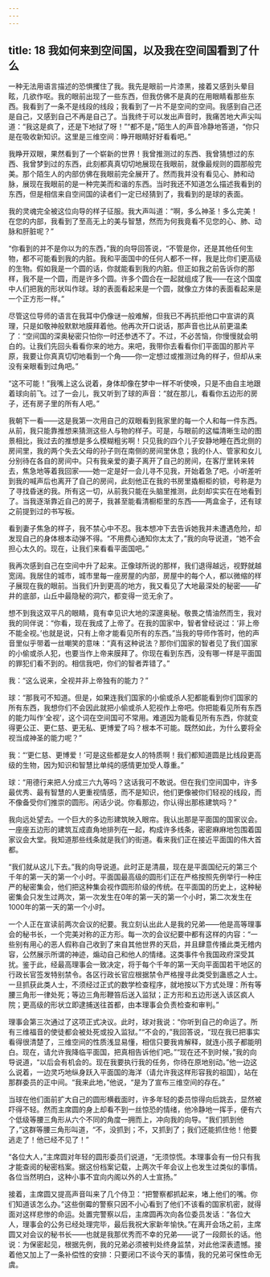 ```yaml
---
---
---
```

title: 18 我如何来到空间国，以及我在空间国看到了什么
---




一种无法用语言描述的恐惧攫住了我。我先是眼前一片漆黑，接着又感到头晕目眩，几欲作呕。我的眼前出现了一些东西，但我仿佛不是真的在用眼睛看那些东西。我看到了一条不是线段的线段；我看到了一片不是空间的空间。我感到自己还是自己，又感到自己不再是自己了。当我终于可以发出声音时，我痛苦地大声尖叫道：“我这是疯了，还是下地狱了呀！”“都不是，”陌生人的声音冷静地答道，“你只是在吸收新知识。这里是三维空间：睁开眼睛好好看看吧。”

我睁开双眼，果然看到了一个崭新的世界！我曾推测过的东西、我曾猜想过的东西、我曾梦到过的东西，此刻都真真切切地展现在我眼前，就像最规则的圆那般完美。那个陌生人的内部仿佛在我眼前完全展开了。然而我并没有看见心、肺和动脉，展现在我眼前的是一种完美而和谐的东西。当时我还不知道怎么描述我看到的东西，但是相信来自空间国的读者们一定已经猜到了，我看到的是球的表面。

我的灵魂完全被这位向导的样子征服。我大声叫道：“啊，多么神圣！多么完美！在您的内部，我看到了至高无上的美与智慧，然而为何我竟看不见您的心、肺、动脉和肝脏呢？”

“你看到的并不是你以为的东西，”我的向导回答说，“不管是你，还是其他任何生物，都不可能看到我的内脏。我和平面国中的任何人都不一样，我是比你们更高级的生物。假如我是一个圆的话，你就能看到我的内脏。但正如我之前告诉你的那样，我不是一个圆，而是许多个圆。许多个圆合在一起就组成了我——在这个国度中人们把我的形状叫作球。球的表面看起来是一个圆，就像立方体的表面看起来是一个正方形一样。”

尽管这位导师的语言在我耳中仍像谜一般难解，但我已不再抗拒他口中宣讲的真理，只是如敬神般默默地膜拜着他。他再次开口说话，那声音也比从前更温柔了：“空间国的深奥秘密只怕你一时还参透不了。不过，不必苦恼，你慢慢就会明白的。让我们先回头看看你来的地方。来吧，我带你去看看你们平面国的那片平原，我要让你真真切切地看到一个角——你一定想过或推测过角的样子，但却从来没有亲眼看到过角吧。”

“这不可能！”我嘴上这么说着，身体却像在梦中一样不听使唤，只是不由自主地跟着球向前飞。过了一会儿，我又听到了球的声音：“就在那儿，看看你五边形的房子，还有房子里的所有人吧。”

我朝下一看——这是我第一次用自己的双眼看到我家里的每一个人和每一件东西。从前，我只能靠推想来猜测这些人与物的样子。可是，与眼前的这幅清晰生动的图景相比，我过去的推想是多么模糊粗劣啊！只见我的四个儿子安静地睡在西北侧的房间里，我的两个失去父母的孙子则在南侧的房间里休息；我的仆人、管家和女儿分别待在各自的房间中。只有我亲爱的妻子离开了自己的房间，在客厅里转来转去，焦急地等着我回家——她一定是好一会儿寻不见我，开始着急了吧。小听差听到我的喊声后也离开了自己的房间，此刻他正在我的书房里撬橱柜的锁，号称是为了寻找昏迷的我。所有这一切，从前我只能在头脑里推测，此刻却实实在在地看到了。当我逐渐靠近自己的房子，我甚至能看清橱柜里的东西——两盒金子，还有球之前提到过的书写板。

看到妻子焦急的样子，我不禁心中不忍。我本想冲下去告诉她我并未遭遇危险，却发现自己的身体根本动弹不得。“不用费心通知你太太了，”我的向导说道，“她不会担心太久的。现在，让我们来看看平面国吧。”

我再次感到自己在空间中升了起来。正像球所说的那样，我们退得越远，视野就越宽阔。我居住的城市，城市里每一座房屋的内部，房屋中的每个人，都以微缩的样子展现在我的眼前。当我们升到更高的地方，我又看见了大地最深处的秘密——矿井的底部，山丘中最隐秘的洞穴，都变得一览无余了。



想不到我这双平凡的眼睛，竟有幸见识大地的深邃奥秘。敬畏之情油然而生，我对我的同伴说：“你看，现在我成了上帝了。在我的国家中，智者曾经说过：‘非上帝不能全视。’也就是说，只有上帝才能看见所有的东西。”当我的导师作答时，他的声音里似乎带着一丝嘲笑的意味：“真有这种说法？那你们国家的智者见了我们国家的小偷或杀人犯，也要当作上帝来膜拜了。你现在看到东西，没有哪一样是平面国的罪犯们看不到的。相信我吧，你们的智者弄错了。”

我：“这么说来，全视并非上帝独有的能力？”

球：“那我可不知道。但是，如果连我们国家的小偷或杀人犯都能看到你们国家的所有东西，我想你们不会因此就把小偷或杀人犯视作上帝吧。你把能看见所有东西的能力叫作‘全视’，这个词在空间国可不常用。难道因为能看见所有东西，你就变得更公正、更仁慈、更无私、更博爱了吗？根本不可能。既然如此，为什么要将全视当成神圣的能力呢？”

我：“‘更仁慈、更博爱！’可是这些都是女人的特质啊！我们都知道圆是比线段更高级的生物，因为知识和智慧比单纯的感情更加受人尊重。”

球：“用德行来把人分成三六九等吗？这话我可不敢说。但在我们空间国中，许多最优秀、最有智慧的人更重视情感，而不是知识，他们更像被你们轻视的线段，而不像备受你们推崇的圆形。闲话少说。你看那边，你认得出那栋建筑吗？”

我向远处望去。一个巨大的多边形建筑映入眼帘。我认出那是平面国的国家议会。一座座五边形的建筑互成直角地排列在一起，构成许多线条，密密麻麻地包围着国家议会大堂。我知道那些线条就是我们的街道。看来我们正在接近平面国的伟大首都。

“我们就从这儿下去。”我的向导说道。此时正是清晨，现在是平面国纪元的第三个千年的第一天的第一个小时。平面国最高级的圆形们正在严格按照先例举行一种庄严的秘密集会，他们把这种集会视作圆形阶级的传统。在平面国的历史上，这种秘密集会只发生过两次，第一次发生在0年的第一天的第一个小时，第二次发生在1000年的第一天的第一个小时。

一个人正在宣读前两次会议的纪要。我立刻认出此人是我的兄弟——他是高等理事会的秘书长，一个完美对称的正方形。每一次的会议纪要中都有这样的内容：“一些别有用心的恶人假称自己收到了来自其他世界的天启，并且肆意传播此类无稽内容，公然展示所谓的神迹，煽动自己和他人的情绪。这类事件令我国政府深受其扰。鉴于此，经最高理事会一致决定，将于每个千年的第一天向平面国若干地区的行政长官签发特别禁令。各区行政长官应根据禁令严格搜寻此类受到蛊惑之人士。一旦抓获此类人士，不须经过正式的数学检查程序，就地按以下方式处理：所有等腰三角形一律处死；等边三角形鞭笞后送入监狱；正方形和五边形送入该区疯人院；更高级的形状立即逮捕送往首都，由本理事会负责检查和审判。”

理事会第三次通过了这项正式决议。此时，球对我说：“你听到自己的命运了。所有三维福音的使徒都会被处死或投入监狱。”“不会的，”我回答说，“现在我已把事实看得很清楚了，三维空间的性质浅显易懂，相信只要我肯解释，就连小孩子都能明白。现在，请允许我降临平面国，把真相告诉他们吧。”“现在还不到时候，”我的向导说道，“以后会有机会的。现在我要执行我的任务，你待在原地别动。”他一边这么说着，一边灵巧地纵身跃入平面国的海洋（请允许我这样形容我的祖国），站在那群委员的正中间。“我来此地，”他说，“是为了宣布三维空间的存在。”

当球在他们面前扩大自己的圆形横截面时，许多年轻的委员惊得向后跳去，显然被吓得不轻。然而主席圆的身上却看不到一丝惊恐的情绪，他冷静地一挥手，便有六个低级等腰三角形从六个不同的角度一拥而上，冲向我的向导。“我们抓到他了，”这群等腰三角形叫道，“不，没抓到；不，又抓到了；我们还能抓住他！他要逃走了！他已经不见了！”

“各位大人，”主席圆对年轻的圆形委员们说道，“无须惊慌。本理事会有一份只有我才能查阅的秘密档案。据这份档案记载，上两次千年会议上也发生过类似的事情。各位当然明白，这种小事不宜向内阁以外的人士宣扬。”

接着，主席圆又提高声音叫来了几个侍卫：“把警察都抓起来，堵上他们的嘴。你们知道该怎么办。”这些倒霉的警察只因不小心看到了他们不该看的国家机密，就得面对这样悲惨的命运。处置完警察以后，主席圆再次向各位委员发话：“各位大人，理事会的公务已经处理完毕，最后我祝大家新年愉快。”在离开会场之前，主席圆又对会议的秘书长——也就是我那优秀而不幸的兄弟——说了一段颇长的话。他说：为保密起见，根据先例，我的兄弟必须被判处终身监禁，对此他深表遗憾。接着他又加上了一条补偿性的安排：只要闭口不谈今天的事情，我的兄弟可保性命无虞。